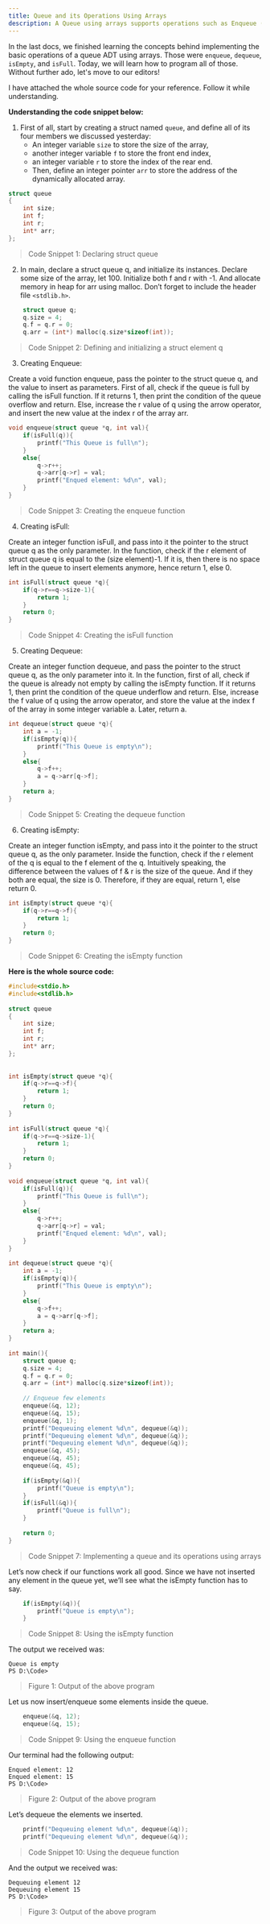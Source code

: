 ```yaml
---
title: Queue and its Operations Using Arrays
description: A Queue using arrays supports operations such as Enqueue (inserting an element at the rear), Dequeue (removing an element from the front), Peek (viewing the front element), and checks for isFull and isEmpty states.
---
```


In the last docs, we finished learning the concepts behind implementing the basic operations of a queue ADT using arrays. Those were `enqueue`, `dequeue`, `isEmpty`, and `isFull`. Today, we will learn how to program all of those. Without further ado, let's move to our editors!

I have attached the whole source code for your reference. Follow it while understanding.

**Understanding the code snippet below:**

1. First of all, start by creating a struct named `queue`, and define all of its four members we discussed yesterday: 
   - An integer variable `size` to store the size of the array, 
   - another integer variable `f` to store the front end index, 
   - an integer variable `r` to store the index of the rear end. 
   - Then, define an integer pointer `arr` to store the address of the dynamically allocated array.

```c 
struct queue
{
    int size;
    int f;
    int r;
    int* arr;
};
```

> Code Snippet 1: Declaring struct queue

2. In main, declare a struct queue q, and initialize its instances. Declare some size of the array, let 100. Initialize both f and r with -1. And allocate memory in heap for arr using malloc. Don’t forget to include the header file `<stdlib.h>`. 

```c
    struct queue q;
    q.size = 4;
    q.f = q.r = 0;
    q.arr = (int*) malloc(q.size*sizeof(int));
```

> Code Snippet 2: Defining and initializing a struct element q

3. Creating Enqueue:

Create a void function enqueue, pass the pointer to the struct queue q, and the value to insert as parameters. First of all, check if the queue is full by calling the isFull function. If it returns 1, then print the condition of the queue overflow and return. Else, increase the r value of q using the arrow operator, and insert the new value at the index r of the array arr.

```c
void enqueue(struct queue *q, int val){
    if(isFull(q)){
        printf("This Queue is full\n");
    }
    else{
        q->r++;
        q->arr[q->r] = val;
        printf("Enqued element: %d\n", val);
    }
}
```
> Code Snippet 3: Creating the enqueue function

4. Creating isFull:

Create an integer function isFull, and pass into it the pointer to the struct queue q as the only parameter. In the function, check if the r element of struct queue q is equal to the (size element)-1. If it is, then there is no space left in the queue to insert elements anymore, hence return 1, else 0.

```c
int isFull(struct queue *q){
    if(q->r==q->size-1){
        return 1;
    }
    return 0;
}
```
> Code Snippet 4: Creating the isFull function

5. Creating Dequeue:

Create an integer function dequeue, and pass the pointer to the struct queue q, as the only parameter into it. In the function, first of all, check if the queue is already not empty by calling the isEmpty function. If it returns 1, then print the condition of the queue underflow and return. Else, increase the f value of q using the arrow operator, and store the value at the index f of the array in some integer variable a. Later, return a.

```c
int dequeue(struct queue *q){
    int a = -1;
    if(isEmpty(q)){
        printf("This Queue is empty\n");
    }
    else{
        q->f++;
        a = q->arr[q->f]; 
    }
    return a;
}
```

> Code Snippet 5: Creating the dequeue function

6. Creating isEmpty:

Create an integer function isEmpty, and pass into it the pointer to the struct queue q, as the only parameter. Inside the function, check if the r element of the q is equal to the f element of the q. Intuitively speaking, the difference between the values of f & r is the size of the queue. And if they both are equal, the size is 0. Therefore, if they are equal, return 1, else return 0.

```c
int isEmpty(struct queue *q){
    if(q->r==q->f){
        return 1;
    }
    return 0;
}
```

> Code Snippet 6: Creating the isEmpty function

**Here is the whole source code:**
```c 
#include<stdio.h>
#include<stdlib.h>
 
struct queue
{
    int size;
    int f;
    int r;
    int* arr;
};
 
 
int isEmpty(struct queue *q){
    if(q->r==q->f){
        return 1;
    }
    return 0;
}
 
int isFull(struct queue *q){
    if(q->r==q->size-1){
        return 1;
    }
    return 0;
}
 
void enqueue(struct queue *q, int val){
    if(isFull(q)){
        printf("This Queue is full\n");
    }
    else{
        q->r++;
        q->arr[q->r] = val;
        printf("Enqued element: %d\n", val);
    }
}
 
int dequeue(struct queue *q){
    int a = -1;
    if(isEmpty(q)){
        printf("This Queue is empty\n");
    }
    else{
        q->f++;
        a = q->arr[q->f]; 
    }
    return a;
}
 
int main(){
    struct queue q;
    q.size = 4;
    q.f = q.r = 0;
    q.arr = (int*) malloc(q.size*sizeof(int));
    
    // Enqueue few elements
    enqueue(&q, 12);
    enqueue(&q, 15);
    enqueue(&q, 1); 
    printf("Dequeuing element %d\n", dequeue(&q));
    printf("Dequeuing element %d\n", dequeue(&q));
    printf("Dequeuing element %d\n", dequeue(&q)); 
    enqueue(&q, 45);
    enqueue(&q, 45);
    enqueue(&q, 45);
 
    if(isEmpty(&q)){
        printf("Queue is empty\n");
    }
    if(isFull(&q)){
        printf("Queue is full\n");
    }
 
    return 0;
}
```

> Code Snippet 7: Implementing a queue and its operations using arrays

Let’s now check if our functions work all good. Since we have not inserted any element in the queue yet, we’ll see what the isEmpty function has to say.

```c 
    if(isEmpty(&q)){
        printf("Queue is empty\n");
    }
```

> Code Snippet 8: Using the isEmpty function

The output we received was:
```
Queue is empty
PS D:\Code>
```

> Figure 1: Output of the above program

Let us now insert/enqueue some elements inside the queue.

```c 
    enqueue(&q, 12);
    enqueue(&q, 15);
```

> Code Snippet 9: Using the enqueue function

Our terminal had the following output:

```
Enqued element: 12
Enqued element: 15
PS D:\Code>
```

> Figure 2: Output of the above program

Let’s dequeue the elements we inserted.

```c 
    printf("Dequeuing element %d\n", dequeue(&q));
    printf("Dequeuing element %d\n", dequeue(&q)); 
```

> Code Snippet 10: Using the dequeue function

And the output we received was:
```
Dequeuing element 12
Dequeuing element 15
PS D:\Code>
```

> Figure 3: Output of the above program


